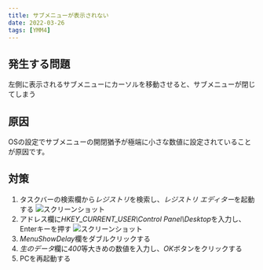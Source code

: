 ```yaml
---
title: サブメニューが表示されない
date: 2022-03-26
tags: [YMM4]
---
```

## 発生する問題
左側に表示されるサブメニューにカーソルを移動させると、サブメニューが閉じてしまう

## 原因
OSの設定でサブメニューの開閉猶予が極端に小さな数値に設定されていることが原因です。

## 対策
1. タスクバーの検索欄から*レジストリ*を検索し、*レジストリ エディター*を起動する
![スクリーンショット](サブメニューが表示されない_1343.png)
1. アドレス欄に*HKEY_CURRENT_USER\Control Panel\Desktop*を入力し、Enterキーを押す
![スクリーンショット](サブメニューが表示されない_2018.png)
1. *MenuShowDelay*欄をダブルクリックする
1. *生のデータ*欄に*400*等大きめの数値を入力し、*OK*ボタンをクリックする
1. PCを再起動する